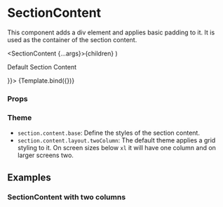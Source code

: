 
<Meta title="Components/Section/SectionContent" component={SectionContent} />

# SectionContent

This component adds a div element and applies basic padding to it.
It is used as the container of the section content.

  <SectionContent {...args}>{children}</SectionContent>
)

<Canvas>
  <Story name="Default" args={{ children: <p>Default Section Content</p> }}>
    {Template.bind({})}
  </Story>
</Canvas>

### Props

<ArgsTable story="Default" />

### Theme

- `section.content.base`: Define the styles of the section content.
- `section.content.layout.twoColumn`: The default theme applies a grid styling to it. On screen sizes below `xl` it will have one column and on larger screens two.

## Examples

### SectionContent with two columns

<Canvas>
  <Story name="SectionContent with two columns">
    <SectionContent layout={Layout.twoColumn}>
      <SectionDescriptionItem title="E-mail" content="admin@aboutbits.it" />
      <SectionDescriptionItem title="Name" content="John Doe" />
      <SectionDescriptionItem
        title="Bio"
        content="John Doe is the main antagonist of the 1995 dark psychological mystery-thriller film Se7en. He is a serial killer bent on savagely punishing those who have committed the seven deadly sins and bring attention to evil in a world that he claims is apathetic."
        className="xl:col-span-2"
      />
    </SectionContent>
  </Story>
</Canvas>
